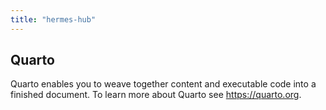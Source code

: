 ```yaml
---
title: "hermes-hub"
---
```


## Quarto

Quarto enables you to weave together content and executable code into a finished document. To learn more about Quarto see <https://quarto.org>.
